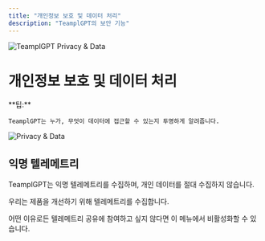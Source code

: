 ```yaml
---
title: "개인정보 보호 및 데이터 처리"
description: "TeamplGPT의 보안 기능"
---
```



<Image
  src="/images/features/privacy-and-data-handling/header-image.png"
  height={1080}
  width={1920}
  quality={100}
  alt="TeamplGPT Privacy & Data"
/>

# 개인정보 보호 및 데이터 처리

<Callout type="info" emoji="️💡">
  **팁:**

    TeamplGPT는 누가, 무엇이 데이터에 접근할 수 있는지 투명하게 알려줍니다.
</Callout>

<Image
  src="/images/features/privacy-and-data-handling/privacy-and-data.png"
  height={1080}
  width={1920}
  quality={100}
  alt="Privacy & Data"
/>

## 익명 텔레메트리

TeamplGPT는 익명 텔레메트리를 수집하며, 개인 데이터를 절대 수집하지 않습니다.

우리는 제품을 개선하기 위해 텔레메트리를 수집합니다.

어떤 이유로든 텔레메트리 공유에 참여하고 싶지 않다면 이 메뉴에서 비활성화할 수 있습니다.
